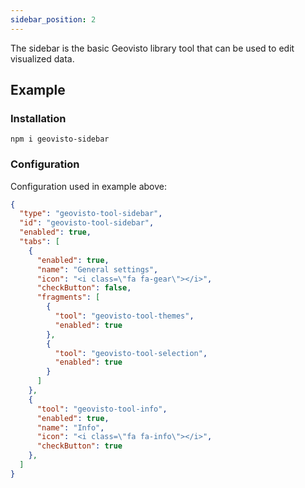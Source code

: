 ```yaml
---
sidebar_position: 2
---
```




The sidebar is the basic Geovisto library tool that can be used to edit visualized data.

## Example

<Sidebar />

### Installation

```
npm i geovisto-sidebar
```

### Configuration

Configuration used in example above:

```json
{
  "type": "geovisto-tool-sidebar",
  "id": "geovisto-tool-sidebar",
  "enabled": true,
  "tabs": [
    {
      "enabled": true,
      "name": "General settings",
      "icon": "<i class=\"fa fa-gear\"></i>",
      "checkButton": false,
      "fragments": [
        {
          "tool": "geovisto-tool-themes",
          "enabled": true
        },
        {
          "tool": "geovisto-tool-selection",
          "enabled": true
        }
      ]
    },
    {
      "tool": "geovisto-tool-info",
      "enabled": true,
      "name": "Info",
      "icon": "<i class=\"fa fa-info\"></i>",
      "checkButton": true
    },
  ]
}
```
